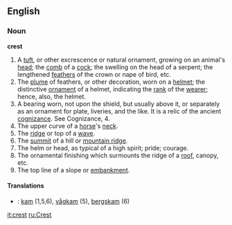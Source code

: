==English==

===Noun===

'''crest'''

#A [[tuft]], or other excrescence or natural ornament, growing on an animal's [[head]]; the [[comb]] of a [[cock]]; the swelling on the head of a serpent; the lengthened [[feather]]s of the crown or nape of bird, etc.
#The [[plume]] of feathers, or other decoration, worn on a [[helmet]]; the distinctive [[ornament]] of a helmet, indicating the [[rank]] of the [[wearer]]; hence, also, the helmet.
#A bearing worn, not upon the shield, but usually above it, or separately as an ornament for plate, liveries, and the like. It is a relic of the ancient [[cognizance]]. See Cognizance, 4.
#The upper curve of a [[horse]]'s [[neck]].
#The [[ridge]] or top of a [[wave]].
#The [[summit]] of a hill or [[mountain ridge]].
#The helm or head, as typical of a high spirit; pride; courage.
#The ornamental finishing which surmounts the ridge of a [[roof]], canopy, etc.
#The top line of a slope or [[embankment]].

====Translations====
*{{sv}}: [[kam]] (1,5,6), [[vågkam]] (5), [[bergskam]] (6)

[[it:crest]]
[[ru:Crest]]
